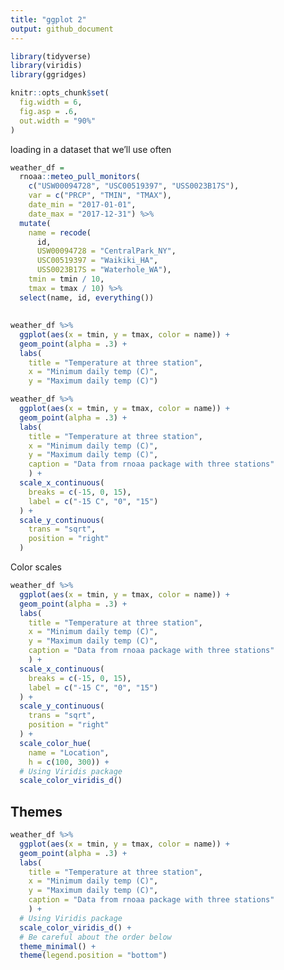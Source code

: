 ```yaml
---
title: "ggplot 2"
output: github_document
---
```


```r
library(tidyverse)
library(viridis)
library(ggridges)

knitr::opts_chunk$set(
  fig.width = 6,
  fig.asp = .6,
  out.width = "90%"
)
```

loading in a dataset that we'll use often

```r
weather_df =  
  rnoaa::meteo_pull_monitors(
    c("USW00094728", "USC00519397", "USS0023B17S"),
    var = c("PRCP", "TMIN", "TMAX"), 
    date_min = "2017-01-01",
    date_max = "2017-12-31") %>%
  mutate(
    name = recode(
      id, 
      USW00094728 = "CentralPark_NY", 
      USC00519397 = "Waikiki_HA",
      USS0023B17S = "Waterhole_WA"),
    tmin = tmin / 10,
    tmax = tmax / 10) %>%
  select(name, id, everything())
```


##

```r
weather_df %>% 
  ggplot(aes(x = tmin, y = tmax, color = name)) + 
  geom_point(alpha = .3) +
  labs(
    title = "Temperature at three station",
    x = "Minimum daily temp (C)",
    y = "Maximum daily temp (C)")
```


```r
weather_df %>% 
  ggplot(aes(x = tmin, y = tmax, color = name)) + 
  geom_point(alpha = .3) +
  labs(
    title = "Temperature at three station",
    x = "Minimum daily temp (C)",
    y = "Maximum daily temp (C)",
    caption = "Data from rnoaa package with three stations"
    ) + 
  scale_x_continuous(
    breaks = c(-15, 0, 15),
    label = c("-15 C", "0", "15")
  ) + 
  scale_y_continuous(
    trans = "sqrt",
    position = "right"
  )
```


Color scales

```r
weather_df %>% 
  ggplot(aes(x = tmin, y = tmax, color = name)) + 
  geom_point(alpha = .3) +
  labs(
    title = "Temperature at three station",
    x = "Minimum daily temp (C)",
    y = "Maximum daily temp (C)",
    caption = "Data from rnoaa package with three stations"
    ) + 
  scale_x_continuous(
    breaks = c(-15, 0, 15),
    label = c("-15 C", "0", "15")
  ) + 
  scale_y_continuous(
    trans = "sqrt",
    position = "right"
  ) + 
  scale_color_hue(
    name = "Location",
    h = c(100, 300)) + 
  # Using Viridis package
  scale_color_viridis_d()
```

## Themes

```r
weather_df %>% 
  ggplot(aes(x = tmin, y = tmax, color = name)) + 
  geom_point(alpha = .3) +
  labs(
    title = "Temperature at three station",
    x = "Minimum daily temp (C)",
    y = "Maximum daily temp (C)",
    caption = "Data from rnoaa package with three stations"
    ) + 
  # Using Viridis package
  scale_color_viridis_d() + 
  # Be careful about the order below
  theme_minimal() + 
  theme(legend.position = "bottom")
```


